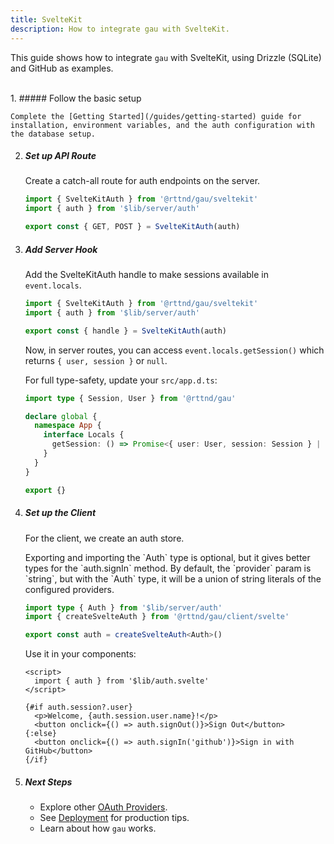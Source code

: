 ```yaml
---
title: SvelteKit
description: How to integrate gau with SvelteKit.
---
```



This guide shows how to integrate `gau` with SvelteKit, using Drizzle (SQLite) and GitHub as examples.

<br />

<Steps>
1. ##### Follow the basic setup

    Complete the [Getting Started](/guides/getting-started) guide for installation, environment variables, and the auth configuration with the database setup.

2. ##### Set up API Route

    Create a catch-all route for auth endpoints on the server.

    ```ts title="src/routes/api/auth/[...gau]/+server.ts"
    import { SvelteKitAuth } from '@rttnd/gau/sveltekit'
    import { auth } from '$lib/server/auth'

    export const { GET, POST } = SvelteKitAuth(auth)
    ```

3. ##### Add Server Hook

    Add the SvelteKitAuth handle to make sessions available in `event.locals`.

    ```ts title="src/hooks.server.ts"
    import { SvelteKitAuth } from '@rttnd/gau/sveltekit'
    import { auth } from '$lib/server/auth'

    export const { handle } = SvelteKitAuth(auth)
    ```

    Now, in server routes, you can access `event.locals.getSession()` which returns `{ user, session }` or `null`.

    For full type-safety, update your `src/app.d.ts`:

    ```ts title="src/app.d.ts"
    import type { Session, User } from '@rttnd/gau'

    declare global {
      namespace App {
        interface Locals {
          getSession: () => Promise<{ user: User, session: Session } | null>
        }
      }
    }

    export {}
    ```

4. ##### Set up the Client

    For the client, we create an auth store.

    <Aside variant="note">
    Exporting and importing the `Auth` type is optional, but it gives better types for the `auth.signIn` method.
    By default, the `provider` param is `string`, but with the `Auth` type, it will be a union of string literals of the configured providers.
    </Aside>

    ```ts title="src/lib/auth.svelte.ts"
    import type { Auth } from '$lib/server/auth'
    import { createSvelteAuth } from '@rttnd/gau/client/svelte'

    export const auth = createSvelteAuth<Auth>()
    ```

    Use it in your components:

    ```svelte title="+page.svelte"
    <script>
      import { auth } from '$lib/auth.svelte'
    </script>

    {#if auth.session?.user}
      <p>Welcome, {auth.session.user.name}!</p>
      <button onclick={() => auth.signOut()}>Sign Out</button>
    {:else}
      <button onclick={() => auth.signIn('github')}>Sign in with GitHub</button>
    {/if}
    ```

5. ##### Next Steps

    - Explore other [OAuth Providers](/oauth-providers).
    - See [Deployment](/guides/deployment) for production tips.
    - Learn about how `gau` works.
</Steps> 
